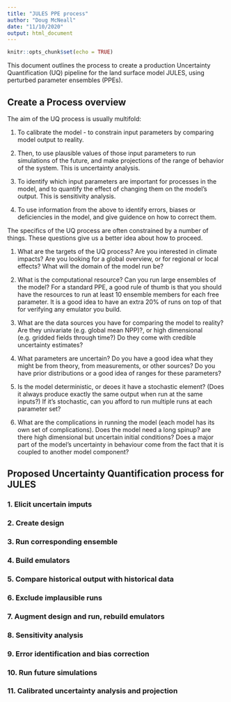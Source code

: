 ```yaml
---
title: "JULES PPE process"
author: "Doug McNeall"
date: "11/10/2020"
output: html_document
---
```


```r
knitr::opts_chunk$set(echo = TRUE)
```


This document outlines the process to create a production Uncertainty Quantification (UQ) pipeline for the land surface model JULES, using perturbed parameter ensembles (PPEs).

## Create a Process overview

The aim of the UQ process is usually multifold:

1. To calibrate the model - to constrain input parameters by comparing model output to reality. 

2. Then, to use plausible values of those input parameters to run simulations of the future, and make projections of the range of behavior of the system. This is uncertainty analysis.

3. To identify which input parameters are important for processes in the model, and to quantify the effect of changing them on the model's output. This is sensitivity analysis.

4. To use information from the above to identify errors, biases or deficiencies in the model, and give guidence on how to correct them.

The specifics of the UQ process are often constrained by a number of things. These questions give us a better idea about how to proceed.

1. What are the targets of the UQ process? Are you interested in climate impacts? Are you looking for a global overview, or for regional or local effects? What will the domain of the model run be?

2. What is the computational resource? Can you run large ensembles of the model? For a standard PPE, a good rule of thumb is that you should have the resources to run at least 10 ensemble members for each free parameter. It is a good idea to have an extra 20% of runs on top of that for verifying any emulator you build.

3. What are the data sources you have for comparing the model to reality? Are they univariate (e.g. global mean NPP)?, or high dimensional (e.g. gridded fields through time?) Do they come with credible uncertainty estimates?

4. What parameters are uncertain? Do you have a good idea what they might be from theory, from measurements, or other sources? Do you have prior distributions or a good idea of ranges for these parameters?

5. Is the model deterministic, or deoes it have a stochastic element? (Does it always produce exactly the same output when run at the same inputs?) If it's stochastic, can you afford to run multiple runs at each parameter set?

6. What are the complications in running the model (each model has its own set of complications). Does the model need a long spinup? are there high dimensional but uncertain initial conditions? Does a major part of the model's uncertainty in behaviour come from the fact that it is coupled to another model component?

## Proposed Uncertainty Quantification process for JULES

### 1. Elicit uncertain imputs

### 2. Create design

### 3. Run corresponding ensemble

### 4. Build emulators

### 5. Compare historical output with historical data

### 6. Exclude implausible runs

### 7. Augment design and run, rebuild emulators

### 8. Sensitivity analysis

### 9. Error identification and bias correction

### 10. Run future simulations

### 11. Calibrated uncertainty analysis and projection

